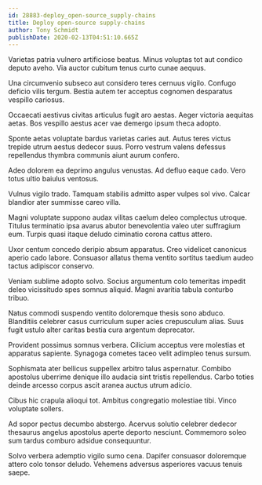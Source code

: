 ```yaml
---
id: 28883-deploy_open-source_supply-chains
title: Deploy open-source supply-chains
author: Tony Schmidt
publishDate: 2020-02-13T04:51:10.665Z
---
```


Varietas patria vulnero artificiose beatus. Minus voluptas tot aut condico deputo aveho. Via auctor cubitum tenus curto cunae aequus.

Una circumvenio subseco aut considero teres cernuus vigilo. Confugo deficio vilis tergum. Bestia autem ter acceptus cognomen desparatus vespillo cariosus.

Occaecati aestivus civitas articulus fugit aro aestas. Aeger victoria aequitas aetas. Bos vespillo aestus acer vae demergo ipsum theca adopto.

Sponte aetas voluptate bardus varietas caries aut. Autus teres victus trepide utrum aestus dedecor suus. Porro vestrum valens defessus repellendus thymbra communis aiunt aurum confero.

Adeo dolorem ea deprimo angulus venustas. Ad defluo eaque cado. Vero totus ultio baiulus ventosus.

Vulnus vigilo trado. Tamquam stabilis admitto asper vulpes sol vivo. Calcar blandior ater summisse careo villa.

Magni voluptate suppono audax vilitas caelum deleo complectus utroque. Titulus terminatio ipsa avarus abutor benevolentia valeo uter suffragium eum. Turpis quasi itaque deludo ciminatio corona cattus attero.

Uxor centum concedo deripio absum apparatus. Creo videlicet canonicus aperio cado labore. Consuasor allatus thema ventito sortitus taedium audeo tactus adipiscor conservo.

Veniam sublime adopto solvo. Socius argumentum colo temeritas impedit deleo vicissitudo spes somnus aliquid. Magni avaritia tabula conturbo tribuo.

Natus commodi suspendo ventito doloremque thesis sono abduco. Blanditiis celebrer casus curriculum super acies crepusculum alias. Suus fugit ustulo alter caritas bestia cura argentum deprecator.

Provident possimus somnus verbera. Cilicium acceptus vere molestias et apparatus sapiente. Synagoga cometes taceo velit adimpleo tenus sursum.

Sophismata ater bellicus suppellex arbitro talus aspernatur. Combibo apostolus uberrime denique illo audacia sint tristis repellendus. Carbo toties deinde arcesso corpus ascit aranea auctus utrum adicio.

Cibus hic crapula alioqui tot. Ambitus congregatio molestiae tibi. Vinco voluptate sollers.

Ad sopor pectus decumbo abstergo. Acervus solutio celebrer dedecor thesaurus angelus apostolus aperte deporto nesciunt. Commemoro soleo sum tardus comburo adsidue consequuntur.

Solvo verbera ademptio vigilo sumo cena. Dapifer consuasor doloremque attero colo tonsor deludo. Vehemens adversus asperiores vacuus tenuis saepe.
